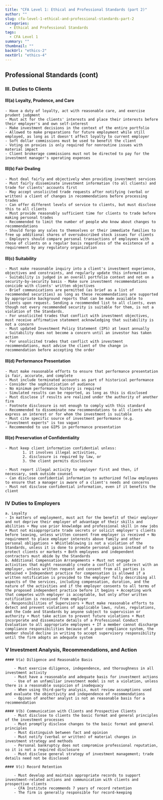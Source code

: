 ```yaml
---
title: "CFA Level 1: Ethical and Professional Standards (part 2)"
author: ""
slug: cfa-level-1-ethical-and-professional-standards-part-2
categories:
  - Ethical and Professional Standards
tags:
  - CFA Level 1
summary: ""
thumbnail: ""
backUrl: "ethics-2"
nextUrl: "ethics-4"
---
```


## Professional Standards (cont)

### III. Duties to Clients

#### III(a) Loyalty, Prudence, and Care

    - Have a duty of loyalty, act with reasonable care, and exercise prudent judgment
    - Must act for the clients' interests and place their interests before their employer's and own self-interest
    - Make investment decisions in the context of the entire portfolio
    - Allowed to make preparations for future employment while still employed, as long as it doesn't affect loyalty to current employer
    - Soft dollar commissions must be used to benefit the client
    - Voting on proxies is only required for nonroutine issues with material impact
    - Client brokerage commissions must not be directed to pay for the investment manager's operating expenses

#### III(b) Fair Dealing

    - Must deal fairly and objectively when providing investment services
    - Must fairly disseminate investment information (to all clients) and trade for clients' accounts first
    - May accept unsolicited trade requests after notifying (verbal or written) a client of changes in recommendations before processing trades
    - Can offer different levels of service to clients, but must disclose this to all clients
    - Must provide reasonably sufficient time for clients to trade before making personal trades
    - Recommended to limit the number of people who know about changes to recommendations
    - Should forgo any sales to themselves or their immediate families to free up additional shares of oversubscribed stock issues for clients
    - Employers should compare personal transactions of employees with those of clients on a regular basis regardless of the existence of a requirement by any regulatory organization

#### III(c) Suitability

    - Must make reasonable inquiry into a client's investment experience, objectives and constraints, and regularly update this information
    - Suitability is judged in an overall portfolio context and not on a security-by-security basis - Make sure investment recommendations conicide with clients' written objectives
    - Brief communications are permitted (as brief as a list of recommended securities) as long as these recommendations are supported by appropriate background reports that can be made available to clients upon request. Sending a recommended list to all clients, even though not every recommended security is suitable for them, is not a violation of the Standards.
    - For unsolicited trades that conflict with investment objectives, must receive affirmative statement acknowledging that suitability is not a concern
    - Must updated Investment Policy Statement (IPS) at least annually
    - Suitability does not become a concern until an investor has taken action
    - For unsolicited trades that conflict with investment recommendations, must advise the client of the change in recommendation before accepting the order

#### III(d) Performance Presentation

    - Must make reasonable efforts to ensure that performance presentation is fair, accurate, and complete
    - Must include terminated accounts as part of historical performance
    - Consider the sophistication of audience
    - No minimum performance history is required
    - Simulated results can be reported, as long as this is disclosed
    - Must disclose if results are realized under the authority of another firm
    - Footnote disclosure is not enough to comply with this standard
    - Recommended to disseminate new recommendations to all clients who express an interest or for whom the investment is suitable
    - Must cite specific source of investment performance (e.g. "investment experts" is too vague)
    - Recommended to use GIPS in performance presentation

#### III(e) Preservation of Confidentiality

    - Must keep client information confidential unless:
            1. it involves illegal activities,
            2. disclosure is required by law, or
            3. the client permits disclosure

    - Must report illegal activity to employer first and then, if necessary, seek outside counsel
    - Can disclose confidential information to authorized fellow employees to ensure that a manager is aware of a client's needs and concerns
    - Must not disclose confidential information, even if it benefits the client

### IV Duties to Employers

    a. Loyalty
    - In matters of employment, must act for the benefit of their employer and not deprive their employer of advantage of their skills and abilities + May use prior knowledge and professional skill in new jobs + Must not misappropriate trade secrets or solicit employer's clients before leaving, unless written consent from employer is received + No requirement to place employer interests above family and other personal obligations + Whistleblowing is not a violation of the Standards, unless it is done to promote personal gains instead of to protect clients or markets + Both employees and independent contractors must abide by the Standards
    b. Additional Compensation Arrangements + Must not engage in activities that might reasonably create a conflict of interest with an employer, unless written request and consent from all parties is obtained + Independent practice for compensation is allowed if a written notification is provided to the employer fully describing all aspects of the services, including compensation, duration, and the nature of the activities and if the employer consents to all terms of the proposed independent practice before it begins + Accepting work that competes with employer is acceptable, but only after written notification is received from employer
    c. Responsibilities of Supervisors + Must make reasonable efforts to detect and prevent violations of applicable laws, rules, regulations, and the Code and Standards by anyone subject to supervision or authority + Must take action to prevent future violations + Must incorporate and disseminate details of a Professional Conduct Evaluation to all appropriate employees + If a member cannot discharge compliance responsibilities because of a poor compliance system, the member should decline in writing to accept supervisory responsibility until the firm adopts an adequate system

### V Investment Analysis, Recommendations, and Action

    #### V(a) Diligence and Reasonable Basis

        - Must exercise diligence, independence, and thoroughness in all investment activity
        - Must have a reasonable and adequate basis for investment actions
        - Use of an unfamiliar investment model is not a violation, unless there is a reasonable suspicion of inadequacy
        - When using third-party analysis, must review assumptions used and evaluate the objectivity and independence of recommendations
        - Opinon of another analyst is not an reasonable basis for a recommendation

    #### V(b) Communication with Clients and Prospective Clients
        - Must disclose to clients the basic format and general principles of the investment processes
        - Must promptly disclose changes to the basic format and general principles
        - Must distinguish between fact and opinion
        - Must notify (verbal or written) of material changes in investment strategy and methods
        - Personal bankruptcy does not compromise professional reputation, so it is not a required disclosure
        - Must disclose general strategy of investment management; trade details need not be disclosed

    #### V(c) Record Retention

        - Must develop and maintain appropriate records to support investment-related actions and communication with clients and prospective clients
        - CFA Institute recommends 7 years of record retention
        - The firm is generally responsible for record-keeping
